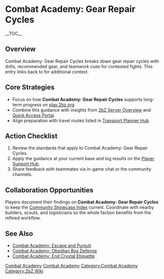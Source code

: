{{Short description|Combat Academy: Gear Repair Cycles breaks down gear repair cycles with drills, recommended gear, and teamwork cues for contested fights}}
= Combat Academy: Gear Repair Cycles =
{{2bZ Navbox}}
__TOC__

== Overview ==
Combat Academy: Gear Repair Cycles breaks down gear repair cycles with drills, recommended
gear, and teamwork cues for contested fights. This entry links back to [[Category:Combat
Academy|Combat Academy]] for additional context.

== Core Strategies ==
* Focus on how '''Combat Academy: Gear Repair Cycles''' supports long-term progress on [[play.2bz.org]].
* Combine this guidance with insights from [[2bZ Server Overview]] and [[Quick Access Portal]].
* Align preparation with travel routes listed in [[Transport Planner Hub]].

== Action Checklist ==
# Review the [[Category:Combat Academy|Combat Academy]] standards that apply to Combat Academy: Gear Repair Cycles.
# Apply the guidance at your current base and log results on the [[Player Support Hub]].
# Share feedback with teammates via in-game chat or the community channels.

== Collaboration Opportunities ==
Players document their findings on '''Combat Academy: Gear Repair Cycles''' to keep the
[[Community Showcase Index]] current. Coordinate with nearby builders, scouts, and
logisticians so the whole faction benefits from the refined workflow.

== See Also ==
* [[Combat Academy: Escape and Pursuit]]
* [[Combat Academy: Obsidian Box Defense]]
* [[Combat Academy: End Crystal Etiquette]]

[[Category:Combat Academy]]
[[Category:2bZ Wiki]]

